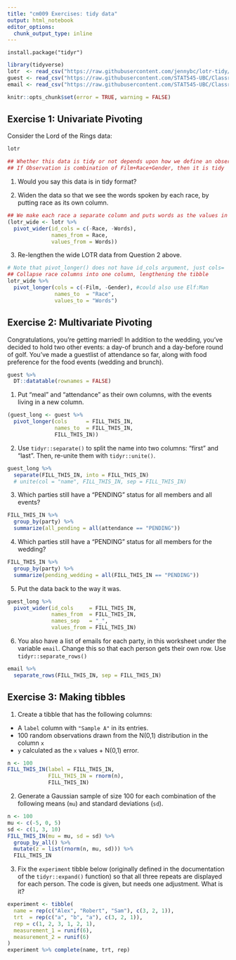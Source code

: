 ```yaml
---
title: "cm009 Exercises: tidy data"
output: html_notebook
editor_options: 
  chunk_output_type: inline
---
```


`install.package("tidyr")`

```r
library(tidyverse)
lotr  <- read_csv("https://raw.githubusercontent.com/jennybc/lotr-tidy/master/data/lotr_tidy.csv")
guest <- read_csv("https://raw.githubusercontent.com/STAT545-UBC/Classroom/master/data/wedding/attend.csv")
email <- read_csv("https://raw.githubusercontent.com/STAT545-UBC/Classroom/master/data/wedding/emails.csv")
```

<!---The following chunk allows errors when knitting--->

```r
knitr::opts_chunk$set(error = TRUE, warning = FALSE)
```

## Exercise 1: Univariate Pivoting

Consider the Lord of the Rings data:

```r
lotr

## Whether this data is tidy or not depends upon how we define an observation
## If Observation is combination of Film+Race+Gender, then it is tidy
```

1. Would you say this data is in tidy format?
<!-- A dataset is tidy if each ro is an observation, each column is a variable, each cell is a value -->

2. Widen the data so that we see the words spoken by each race, by putting race as its own column.

```r
## We make each race a separate column and puts words as the values in each column
(lotr_wide <- lotr %>% 
  pivot_wider(id_cols = c(-Race, -Words), 
              names_from = Race, 
              values_from = Words))
```

3. Re-lengthen the wide LOTR data from Question 2 above.

```r
# Note that pivot_longer() does not have id_cols argument, just cols=
## Collapse race columns into one column, lengthening the tibble
lotr_wide %>% 
  pivot_longer(cols = c(-Film, -Gender), #could also use Elf:Man
               names_to  = "Race", 
               values_to = "Words")
```

## Exercise 2: Multivariate Pivoting

Congratulations, you're getting married! In addition to the wedding, you've decided to hold two other events: a day-of brunch and a day-before round of golf.  You've made a guestlist of attendance so far, along with food preference for the food events (wedding and brunch).

```r
guest %>% 
  DT::datatable(rownames = FALSE)
```

1. Put "meal" and "attendance" as their own columns, with the events living in a new column.

```r
(guest_long <- guest %>% 
  pivot_longer(cols      = FILL_THIS_IN, 
               names_to  = FILL_THIS_IN,
               FILL_THIS_IN))
```

2. Use `tidyr::separate()` to split the name into two columns: "first" and "last". Then, re-unite them with `tidyr::unite()`.

```r
guest_long %>% 
  separate(FILL_THIS_IN, into = FILL_THIS_IN)
  # unite(col = "name", FILL_THIS_IN, sep = FILL_THIS_IN)
```

3. Which parties still have a "PENDING" status for all members and all events?

```r
FILL_THIS_IN %>% 
  group_by(party) %>% 
  summarize(all_pending = all(attendance == "PENDING"))
```

4. Which parties still have a "PENDING" status for all members for the wedding?

```r
FILL_THIS_IN %>% 
  group_by(party) %>% 
  summarize(pending_wedding = all(FILL_THIS_IN == "PENDING"))
```


5. Put the data back to the way it was.

```r
guest_long %>% 
  pivot_wider(id_cols     = FILL_THIS_IN, 
              names_from  = FILL_THIS_IN, 
              names_sep   = "_", 
              values_from = FILL_THIS_IN)
```

6. You also have a list of emails for each party, in this worksheet under the variable `email`. Change this so that each person gets their own row. Use `tidyr::separate_rows()`

```r
email %>% 
  separate_rows(FILL_THIS_IN, sep = FILL_THIS_IN)
```


## Exercise 3: Making tibbles

1. Create a tibble that has the following columns:

- A `label` column with `"Sample A"` in its entries.
- 100 random observations drawn from the N(0,1) distribution in the column `x`
- `y` calculated as the `x` values + N(0,1) error. 

```r
n <- 100
FILL_THIS_IN(label = FILL_THIS_IN,
             FILL_THIS_IN = rnorm(n),
             FILL_THIS_IN)
```


2. Generate a Gaussian sample of size 100 for each combination of the following means (`mu`) and standard deviations (`sd`).

```r
n <- 100
mu <- c(-5, 0, 5)
sd <- c(1, 3, 10)
FILL_THIS_IN(mu = mu, sd = sd) %>% 
  group_by_all() %>% 
  mutate(z = list(rnorm(n, mu, sd))) %>% 
  FILL_THIS_IN
```

3. Fix the `experiment` tibble below (originally defined in the documentation of the `tidyr::expand()` function) so that all three repeats are displayed for each person. The code is given, but needs one adjustment. What is it?

```r
experiment <- tibble(
  name = rep(c("Alex", "Robert", "Sam"), c(3, 2, 1)),
  trt  = rep(c("a", "b", "a"), c(3, 2, 1)),
  rep = c(1, 2, 3, 1, 2, 1),
  measurement_1 = runif(6),
  measurement_2 = runif(6)
)
experiment %>% complete(name, trt, rep)
```


